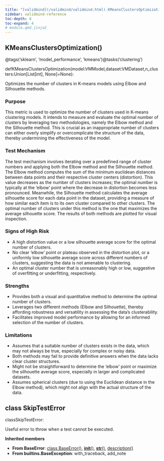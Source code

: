 ```yaml
---
title: "[validmind](/validmind/validmind.html).KMeansClustersOptimization"
sidebar: validmind-reference
toc-depth: 4
toc-expand: 4
# module.qmd.jinja2
---
```


<!-- function.qmd.jinja2 -->

## KMeansClustersOptimization[()]{.muted}

<!-- signatures.jinja2 -->

::: {.signature}

<span class="decorators"><span class="decorator">@<span class="n">tags(<span class="s">'sklearn'</span>, <span class="s">'model_performance'</span>, <span class="s">'kmeans'</span>)</span></span><span class="decorator">@<span class="n">tasks(<span class="s">'clustering'</span>)</span></span></span>

<span class="kw">def</span><span class="name">KMeansClustersOptimization</span>(<span class="params"><span class="n">model</span><span class="p">:</span><span class="n">VMModel</span><span class="muted">,</span></span><span class="params"><span class="n">dataset</span><span class="p">:</span><span class="n">VMDataset</span><span class="muted">,</span></span><span class="params"><span class="n">n_clusters</span><span class="p">:</span><span class="n">Union</span><span class="p">\[</span><span class="n">List</span><span class="p">\[</span><span class="nb">int</span><span class="p">\]</span><span class="p">, </span><span class="n">None</span><span class="p">\]</span><span class="o">=</span><span class="kc">None</span></span>):

:::

<!-- docstring.jinja2 -->

Optimizes the number of clusters in K-means models using Elbow and Silhouette methods.

### Purpose

This metric is used to optimize the number of clusters used in K-means clustering models. It intends to measure and evaluate the optimal number of clusters by leveraging two methodologies, namely the Elbow method and the Silhouette method. This is crucial as an inappropriate number of clusters can either overly simplify or overcomplicate the structure of the data, thereby undermining the effectiveness of the model.

### Test Mechanism

The test mechanism involves iterating over a predefined range of cluster numbers and applying both the Elbow method and the Silhouette method. The Elbow method computes the sum of the minimum euclidean distances between data points and their respective cluster centers (distortion). This value decreases as the number of clusters increases; the optimal number is typically at the 'elbow' point where the decrease in distortion becomes less pronounced. Meanwhile, the Silhouette method calculates the average silhouette score for each data point in the dataset, providing a measure of how similar each item is to its own cluster compared to other clusters. The optimal number of clusters under this method is the one that maximizes the average silhouette score. The results of both methods are plotted for visual inspection.

### Signs of High Risk

- A high distortion value or a low silhouette average score for the optimal number of clusters.
- No clear 'elbow' point or plateau observed in the distortion plot, or a uniformly low silhouette average score across different numbers of clusters, suggesting the data is not amenable to clustering.
- An optimal cluster number that is unreasonably high or low, suggestive of overfitting or underfitting, respectively.

### Strengths

- Provides both a visual and quantitative method to determine the optimal number of clusters.
- Leverages two different methods (Elbow and Silhouette), thereby affording robustness and versatility in assessing the data's clusterability.
- Facilitates improved model performance by allowing for an informed selection of the number of clusters.

### Limitations

- Assumes that a suitable number of clusters exists in the data, which may not always be true, especially for complex or noisy data.
- Both methods may fail to provide definitive answers when the data lacks clear cluster structures.
- Might not be straightforward to determine the 'elbow' point or maximize the silhouette average score, especially in larger and complicated datasets.
- Assumes spherical clusters (due to using the Euclidean distance in the Elbow method), which might not align with the actual structure of the data.

<!-- class.qmd.jinja2 -->

## [class]{.muted} SkipTestError

<!-- signatures.jinja2 -->

::: {.signature}

<span class="kw">class</span><span class="name">SkipTestError</span>:

:::

<!-- docstring.jinja2 -->

Useful error to throw when a test cannot be executed.

**Inherited members**

- **From BaseError**: [class BaseError[()]{.muted}](#class-baseerror), [__init__[()]{.muted}](#__init__), [__str__[()]{.muted}](#__str__), [description[()]{.muted}](#description)
- **From builtins.BaseException**: with_traceback, add_note
